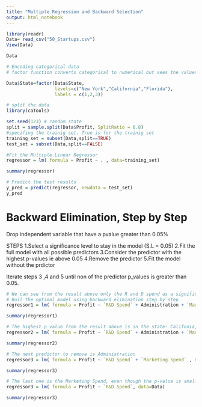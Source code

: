 ---
title: "Multiple Regression and Backward Selection"
output: html_notebook
---



```{r}
library(readr)
Data= read_csv("50_Startups.csv")
View(Data)
```

```{r}
Data
```

```{r}
# Encoding categorical data
# factor function converts categorical to numerical but sees the values as factors

Data$State=factor(Data$State,
                  levels=c("New York","California","Florida"),
                  labels = c(1,2,3))
```


```{r}
# split the data
library(caTools)
```


```{r}
set.seed(123) # random state
split = sample.split(Data$Profit, SplitRatio = 0.8)
#specifing the trainig set. True is for the trainig set
training_set = subset(Data,split==TRUE)
test_set = subset(Data,split==FALSE)
```


```{r}
#Fit the Multiple Linear Regressor
regressor = lm( formula = Profit ~ . , data=training_set)

```


```{r}
summary(regressor)
```

```{r}
# Predict the test results
y_pred = predict(regressor, newdata = test_set)
y_pred
```

# Backward Elimination, Step by Step
Drop independent variable that have a pvalue greater than 0.05%

STEPS
1.Select a significance level to stay in the model (S.L = 0.05)
2.Fit the full model with all possible predictors
3.Consider the predictor with the highest p-values ie above 0.05
4.Remove the predictor
5.Fit the model without the prdictor

Iterate steps 3 ,4 and 5 until non of the predictor p_values is greater than 0.05.
```{r}
# We can see from the result above only the R and D spend as a significant impact on the profit oof each startup.
# Buil the optimal model using backward elimination step by step
regressor1 = lm( formula = Profit ~ `R&D Spend` + Administration + `Marketing Spend` + State , data=Data)

summary(regressor1)
```


```{r}
# The highest p_value from the result above is in the state- Califonia, so we would take out the state since Florida is also not significant.
regressor2 = lm( formula = Profit ~ `R&D Spend` + Administration + `Marketing Spend`, data=Data)

summary(regressor2)

```


```{r}
# The next predictor to remove is Administration
regressor3 = lm( formula = Profit ~ `R&D Spend` + `Marketing Spend` , data=Data)

summary(regressor3)
```


```{r}
# The last one is the Marketing Spend, even though the p-value is small and almost at 0.05 we would remove it because it doesnt meet the mark
regressor3 = lm( formula = Profit ~ `R&D Spend`, data=Data)

summary(regressor3)
```


```{r}
```


```{r}
```


```{r}
```


```{r}
```

